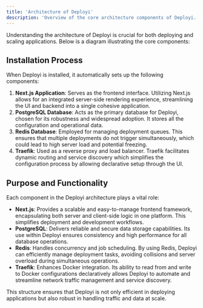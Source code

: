 ```yaml
---
title: 'Architecture of Deployi'
description: 'Overview of the core architecture components of Deployi.'
---
```


Understanding the architecture of Deployi is crucial for both deploying and scaling applications. Below is a diagram illustrating the core components:

<ImageZoom src="/assets/architecture.png" alt="Architecture Diagram" width={1000} height={600} className="rounded-lg"/>


## Installation Process

When Deployi is installed, it automatically sets up the following components:

1. **Next.js Application**: Serves as the frontend interface. Utilizing Next.js allows for an integrated server-side rendering experience, streamlining the UI and backend into a single cohesive application.
2. **PostgreSQL Database**: Acts as the primary database for Deployi, chosen for its robustness and widespread adoption. It stores all the configuration and operational data.
3. **Redis Database**: Employed for managing deployment queues. This ensures that multiple deployments do not trigger simultaneously, which could lead to high server load and potential freezing.
4. **Traefik**: Used as a reverse proxy and load balancer. Traefik facilitates dynamic routing and service discovery which simplifies the configuration process by allowing declarative setup through the UI.

## Purpose and Functionality

Each component in the Deployi architecture plays a vital role:

- **Next.js**: Provides a scalable and easy-to-manage frontend framework, encapsulating both server and client-side logic in one platform. This simplifies deployment and development workflows.
- **PostgreSQL**: Delivers reliable and secure data storage capabilities. Its use within Deployi ensures consistency and high performance for all database operations.
- **Redis**: Handles concurrency and job scheduling. By using Redis, Deployi can efficiently manage deployment tasks, avoiding collisions and server overload during simultaneous operations.
- **Traefik**: Enhances Docker integration. Its ability to read from and write to Docker configurations declaratively allows Deployi to automate and streamline network traffic management and service discovery.

This structure ensures that Deployi is not only efficient in deploying applications but also robust in handling traffic and data at scale.
